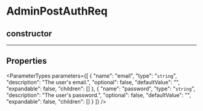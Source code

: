 
# AdminPostAuthReq

## constructor

___

## Properties

<ParameterTypes parameters={[
  {
    "name": "email",
    "type": "`string`",
    "description": "The user's email.",
    "optional": false,
    "defaultValue": "",
    "expandable": false,
    "children": []
  },
  {
    "name": "password",
    "type": "`string`",
    "description": "The user's password.",
    "optional": false,
    "defaultValue": "",
    "expandable": false,
    "children": []
  }
]} />
